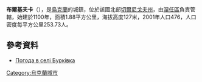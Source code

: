 {{coord|51|6|57|N|32|6|25|E|scale:100000|display=title}}

'''布爾基夫卡'''（{{lang-uk|Бурківка}}），是[[烏克蘭|烏克蘭]]的城鎮，位於該國北部[[切爾尼戈夫州|切爾尼戈夫州]]，由[[涅任區|涅任區]]負責管轄，始建於1100年，面積1.88平方公里，海拔高度127米，2001年人口476，人口密度每平方公里253.73人。

==參考資料==
* [http://weather.in.ua/ua/chernigovskaja/2330 Погода в селі Бурківка] {{Wayback|url=http://weather.in.ua/ua/chernigovskaja/2330 |date=20111220123307 }}

{{Ukraine-geo-stub}}
[[Category:烏克蘭城市|Category:烏克蘭城市]]